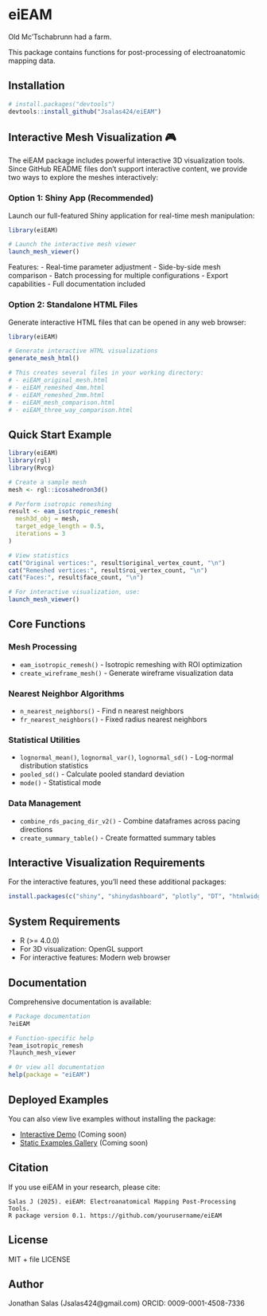 # eiEAM

<!-- badges: start -->
<!-- badges: end -->

Old Mc'Tschabrunn had a farm.

This package contains functions for post-processing of electroanatomic mapping data.

## Installation

```r
# install.packages("devtools")
devtools::install_github("Jsalas424/eiEAM")
```

## Interactive Mesh Visualization 🎮

The eiEAM package includes powerful interactive 3D visualization tools. Since GitHub README files don't support interactive content, we provide two ways to explore the meshes interactively:

### Option 1: Shiny App (Recommended)

Launch our full-featured Shiny application for real-time mesh manipulation:

```r
library(eiEAM)

# Launch the interactive mesh viewer
launch_mesh_viewer()
```

Features:
- Real-time parameter adjustment
- Side-by-side mesh comparison
- Batch processing for multiple configurations
- Export capabilities
- Full documentation included

### Option 2: Standalone HTML Files

Generate interactive HTML files that can be opened in any web browser:

```r
library(eiEAM)

# Generate interactive HTML visualizations
generate_mesh_html()

# This creates several files in your working directory:
# - eiEAM_original_mesh.html
# - eiEAM_remeshed_4mm.html
# - eiEAM_remeshed_2mm.html
# - eiEAM_mesh_comparison.html
# - eiEAM_three_way_comparison.html
```

## Quick Start Example

```r
library(eiEAM)
library(rgl)
library(Rvcg)

# Create a sample mesh
mesh <- rgl::icosahedron3d()

# Perform isotropic remeshing
result <- eam_isotropic_remesh(
  mesh3d_obj = mesh,
  target_edge_length = 0.5,
  iterations = 3
)

# View statistics
cat("Original vertices:", result$original_vertex_count, "\n")
cat("Remeshed vertices:", result$roi_vertex_count, "\n")
cat("Faces:", result$face_count, "\n")

# For interactive visualization, use:
launch_mesh_viewer()
```

## Core Functions

### Mesh Processing
- `eam_isotropic_remesh()` - Isotropic remeshing with ROI optimization
- `create_wireframe_mesh()` - Generate wireframe visualization data

### Nearest Neighbor Algorithms
- `n_nearest_neighbors()` - Find n nearest neighbors
- `fr_nearest_neighbors()` - Fixed radius nearest neighbors

### Statistical Utilities
- `lognormal_mean()`, `lognormal_var()`, `lognormal_sd()` - Log-normal distribution statistics
- `pooled_sd()` - Calculate pooled standard deviation
- `mode()` - Statistical mode

### Data Management
- `combine_rds_pacing_dir_v2()` - Combine dataframes across pacing directions
- `create_summary_table()` - Create formatted summary tables

## Interactive Visualization Requirements

For the interactive features, you'll need these additional packages:

```r
install.packages(c("shiny", "shinydashboard", "plotly", "DT", "htmlwidgets"))
```

## System Requirements

- R (>= 4.0.0)
- For 3D visualization: OpenGL support
- For interactive features: Modern web browser

## Documentation

Comprehensive documentation is available:

```r
# Package documentation
?eiEAM

# Function-specific help
?eam_isotropic_remesh
?launch_mesh_viewer

# Or view all documentation
help(package = "eiEAM")
```

## Deployed Examples

You can also view live examples without installing the package:

- [Interactive Demo](https://your-shinyapps-url.shinyapps.io/eieam-mesh-viewer/) (Coming soon)
- [Static Examples Gallery](https://your-github-pages-url.github.io/eiEAM/) (Coming soon)

## Citation

If you use eiEAM in your research, please cite:

```
Salas J (2025). eiEAM: Electroanatomical Mapping Post-Processing Tools.
R package version 0.1. https://github.com/yourusername/eiEAM
```

## License

MIT + file LICENSE

## Author

Jonathan Salas (Jsalas424@gmail.com)
ORCID: 0009-0001-4508-7336